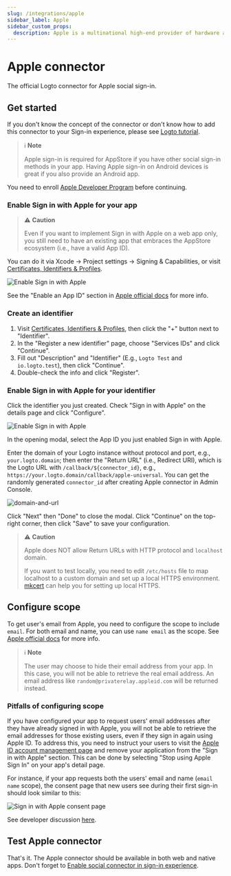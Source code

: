 ```yaml
---
slug: /integrations/apple
sidebar_label: Apple
sidebar_custom_props:
  description: Apple is a multinational high-end provider of hardware and software.
---
```



<GuideTip />

# Apple connector

The official Logto connector for Apple social sign-in.

## Get started

If you don't know the concept of the connector or don't know how to add this connector to your Sign-in experience, please see [Logto tutorial](/connectors/social-connectors).

> ℹ️ **Note**
>
> Apple sign-in is required for AppStore if you have other social sign-in methods in your app.
> Having Apple sign-in on Android devices is great if you also provide an Android app.

You need to enroll [Apple Developer Program](https://developer.apple.com/programs/) before continuing.

### Enable Sign in with Apple for your app

> ⚠️ **Caution**
>
> Even if you want to implement Sign in with Apple on a web app only, you still need to have an existing app that embraces the AppStore ecosystem (i.e., have a valid App ID).

You can do it via Xcode -> Project settings -> Signing & Capabilities, or visit [Certificates, Identifiers & Profiles](https://developer.apple.com/account/resources/identifiers/list/bundleId).

![Enable Sign in with Apple](./assets/enable-sign-in-with-apple-in-xcode.png)

See the "Enable an App ID" section in [Apple official docs](https://developer.apple.com/documentation/sign_in_with_apple/configuring_your_environment_for_sign_in_with_apple) for more info.

### Create an identifier

1. Visit [Certificates, Identifiers & Profiles](https://developer.apple.com/account/resources/identifiers/list/serviceId), then click the "+" button next to "Identifier".
2. In the "Register a new identifier" page, choose "Services IDs" and click "Continue".
3. Fill out "Description" and "Identifier" (E.g., `Logto Test` and `io.logto.test`), then click "Continue".
4. Double-check the info and click "Register".

### Enable Sign in with Apple for your identifier

Click the identifier you just created. Check "Sign in with Apple" on the details page and click "Configure".

![Enable Sign in with Apple](./assets/enable-sign-in-with-apple.png)

In the opening modal, select the App ID you just enabled Sign in with Apple.

Enter the domain of your Logto instance without protocol and port, e.g., `your.logto.domain`; then enter the "Return URL" (i.e., Redirect URI), which is the Logto URL with `/callback/${connector_id}`, e.g., `https://your.logto.domain/callback/apple-universal`. You can get the randomly generated `connector_id` after creating Apple connector in Admin Console.

![domain-and-url](./assets/domain-and-url.png)

Click "Next" then "Done" to close the modal. Click "Continue" on the top-right corner, then click "Save" to save your configuration.

> ⚠️ **Caution**
>
> Apple does NOT allow Return URLs with HTTP protocol and `localhost` domain.
>
> If you want to test locally, you need to edit `/etc/hosts` file to map localhost to a custom domain and set up a local HTTPS environment. [mkcert](https://github.com/FiloSottile/mkcert) can help you for setting up local HTTPS.

## Configure scope

To get user's email from Apple, you need to configure the scope to include `email`. For both email and name, you can use `name email` as the scope. See [Apple official docs](https://developer.apple.com/documentation/sign_in_with_apple/sign_in_with_apple_js/incorporating_sign_in_with_apple_into_other_platforms#3332113) for more info.

> ℹ️ **Note**
>
> The user may choose to hide their email address from your app. In this case, you will not be able to retrieve the real email address. An email address like `random@privaterelay.appleid.com` will be returned instead.

### Pitfalls of configuring scope

If you have configured your app to request users' email addresses after they have already signed in with Apple, you will not be able to retrieve the email addresses for those existing users, even if they sign in again using Apple ID. To address this, you need to instruct your users to visit the [Apple ID account management page](https://appleid.apple.com/account/manage) and remove your application from the "Sign in with Apple" section. This can be done by selecting "Stop using Apple Sign In" on your app's detail page.

For instance, if your app requests both the users' email and name (`email name` scope), the consent page that new users see during their first sign-in should look similar to this:

![Sign in with Apple consent page](./assets/sign-in-with-apple-consent-page.png)

See developer discussion [here](https://forums.developer.apple.com/forums/thread/132223).

## Test Apple connector

That's it. The Apple connector should be available in both web and native apps. Don't forget to [Enable social connector in sign-in experience](/connectors/social-connectors/#enable-social-sign-in).
